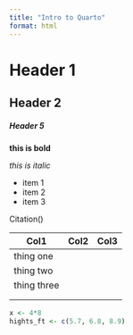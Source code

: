 ```yaml
---
title: "Intro to Quarto"
format: html
---
```


# Header 1

## Header 2

##### Header 5

**this is bold**

*this is italic*

-   item 1
-   item 2
-   item 3

Citation()

| Col1        | Col2 | Col3 |
|-------------|------|------|
| thing one   |      |      |
| thing two   |      |      |
| thing three |      |      |
|             |      |      |
|             |      |      |

```r
x <- 4*8
hights_ft <- c(5.7, 6.8, 8.9)

```

```r

```

